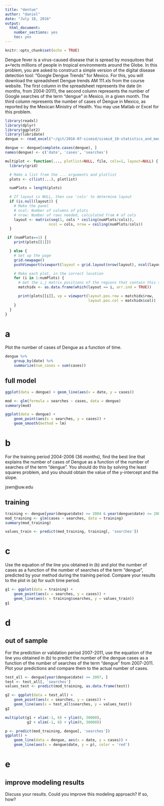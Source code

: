 ```yaml
---
title: "dentue"
author: "daniel"
date: "July 18, 2016"
output: 
  html_document: 
    number_sections: yes
    toc: yes
---
```


```r
knitr::opts_chunk$set(echo = TRUE)
```

Dengue fever is a virus-caused disease that is spread by mosquitoes that a↵ects millions of people in tropical
environments around the Globe. In this problem, you are asked to construct a simple version of the digital
disease detection tool: “Google Dengue Trends” for Mexico. For this, you will download the spreadsheet
Dengue trends AM 111.xls from the course website. The first column in the spreadsheet represents the
date (in months, from 2004-2011), the second column represents the number of Google searches of the term
“dengue” in Mexico, in a given month. The third column represents the number of cases of Dengue in
Mexico, as reported by the Mexican Ministry of Health. You may use Matlab or Excel for this problem.

```r
library(readxl)
library(dplyr)
library(ggplot2)
library(lubridate)
dengue <- read_excel("~/git/2016-07-sismid/sismid_10-statistics_and_modeling_with_novel_data_streams/dengue/Dengue_trends_AM_111.xls")

dengue <- dengue[complete.cases(dengue), ]
names(dengue) <- c('date', 'cases', 'searches')
```

```r
multiplot <- function(..., plotlist=NULL, file, cols=1, layout=NULL) {
  library(grid)

  # Make a list from the ... arguments and plotlist
  plots <- c(list(...), plotlist)

  numPlots = length(plots)

  # If layout is NULL, then use 'cols' to determine layout
  if (is.null(layout)) {
    # Make the panel
    # ncol: Number of columns of plots
    # nrow: Number of rows needed, calculated from # of cols
    layout <- matrix(seq(1, cols * ceiling(numPlots/cols)),
                    ncol = cols, nrow = ceiling(numPlots/cols))
  }

 if (numPlots==1) {
    print(plots[[1]])

  } else {
    # Set up the page
    grid.newpage()
    pushViewport(viewport(layout = grid.layout(nrow(layout), ncol(layout))))

    # Make each plot, in the correct location
    for (i in 1:numPlots) {
      # Get the i,j matrix positions of the regions that contain this subplot
      matchidx <- as.data.frame(which(layout == i, arr.ind = TRUE))

      print(plots[[i]], vp = viewport(layout.pos.row = matchidx$row,
                                      layout.pos.col = matchidx$col))
    }
  }
}
```

# a

Plot the number of cases of Dengue as a function of time.

```r
dengue %>%
    group_by(date) %>%
    summarize(num_cases = sum(cases))
```

## full model

```r
ggplot(data = dengue) + geom_line(aes(x = date, y = cases))
```

```r
mod <- glm(formula = searches ~ cases, data = dengue)
summary(mod)
```

```r
ggplot(data = dengue) +
    geom_point(aes(x = searches, y = cases)) +
    geom_smooth(method = lm)
```

# b
For the training period 2004-2006 (36 months), find the best line that explains the number of cases
of Dengue as a function of the number of searches of the term “dengue”. You should do this by solving
the least squares problem, and you should obtain the value of the y-intercept and the slope.

jswn@uw.edu


## training

```r
training <- dengue[year(dengue$date) >= 2004 & year(dengue$date) <= 2006, ]
mod_training <- glm(cases ~ searches, data = training)
summary(mod_training)
```

```r
values_train <- predict(mod_training, training[, 'searches'])
```

# c
Use the equation of the line you obtained in (b) and plot the number of cases as a function of the number
of searches of the term “dengue”, predicted by your method during the training period. Compare your
results to the plot in (a) for such time period.

```r
g1 <- ggplot(data = training) +
    geom_point(aes(x = searches, y = cases)) +
    geom_line(aes(x = training$searches, y = values_train))
g1
```

# d
## out of sample

For the prediction or validation period 2007-2011, use the equation of the line you obtained in (b)
to predict the number of the dengue cases as a function of the number of searches of the term “dengue”
from 2007-2011. Plot your predictions and compare them to the actual number of cases.

```r
test_all <- dengue[year(dengue$date) >= 2007, ]
test <- test_all[, 'searches']
values_test <- predict(mod_training, as.data.frame(test))
```

```r
g2 <- ggplot(data = test_all) +
    geom_point(aes(x = searches, y = cases)) +
    geom_line(aes(x = test_all$searches, y = values_test))
g2
```

```r
multiplot(g1 + xlim(-1, 6) + ylim(0, 30000),
          g2 + xlim(-1, 6) + ylim(0, 30000))
```

```r
p <- predict(mod_training, dengue[, 'searches'])
ggplot() +
    geom_line(data = dengue, aes(x = date, y = cases)) +
    geom_line(aes(x = dengue$date, y = p), color = 'red')
```

# e
## improve modeling results
Discuss your results. Could you improve this modeling approach? If so, how?




